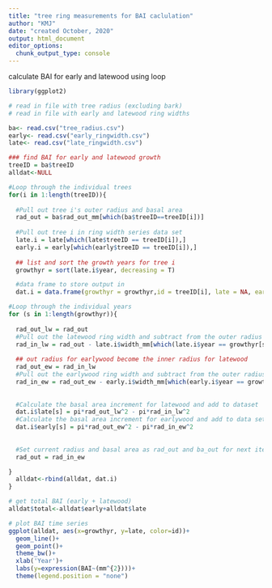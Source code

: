 ```yaml
---
title: "tree ring measurements for BAI caclulation"
author: "KMJ"
date: "created October, 2020"
output: html_document
editor_options: 
  chunk_output_type: console
---
```



##########################################################################################################################

###############                 calculate BAI for early and latewood using loop            ######################
```r

library(ggplot2)

# read in file with tree radius (excluding bark)
# read in file with early and latewood ring widths

ba<- read.csv("tree_radius.csv")
early<- read.csv("early_ringwidth.csv")
late<- read.csv("late_ringwidth.csv")

### find BAI for early and latewood growth
treeID = ba$treeID
alldat<-NULL

#Loop through the individual trees
for(i in 1:length(treeID)){
  
  #Pull out tree i's outer radius and basal area
  rad_out = ba$rad_out_mm[which(ba$treeID==treeID[i])]
  
  #Pull out tree i in ring width series data set
  late.i = late[which(late$treeID == treeID[i]),]
  early.i = early[which(early$treeID == treeID[i]),]
  
  ## list and sort the growth years for tree i
  growthyr = sort(late.i$year, decreasing = T)

  #data frame to store output in
  dat.i = data.frame(growthyr = growthyr,id = treeID[i], late = NA, early = NA)

#Loop through the individual years   
for (s in 1:length(growthyr)){
  
  rad_out_lw = rad_out
  #Pull out the latewood ring width and subtract from the outer radius for latewood to get the inner radius of latewood
  rad_in_lw = rad_out - late.i$width_mm[which(late.i$year == growthyr[s])]
  
  ## out radius for earlywood become the inner radius for latewood
  rad_out_ew = rad_in_lw
  #Pull out the earlywood ring width and subtract from the outer radius for earlywood to get the inner radius of earlywood
  rad_in_ew = rad_out_ew - early.i$width_mm[which(early.i$year == growthyr[s])]
  
  
  #Calculate the basal area increment for latewood and add to dataset
  dat.i$late[s] = pi*rad_out_lw^2 - pi*rad_in_lw^2
  #Calculate the basal area increment for earlywood and add to data set
  dat.i$early[s] = pi*rad_out_ew^2 - pi*rad_in_ew^2
  
  
  #Set current radius and basal area as rad_out and ba_out for next iteration
  rad_out = rad_in_ew

}
  alldat<-rbind(alldat, dat.i)
}

# get total BAI (early + latewood)
alldat$total<-alldat$early+alldat$late

# plot BAI time series
ggplot(alldat, aes(x=growthyr, y=late, color=id))+
  geom_line()+
  geom_point()+
  theme_bw()+
  xlab('Year')+
  labs(y=expression(BAI~(mm^{2})))+
  theme(legend.position = "none")

```